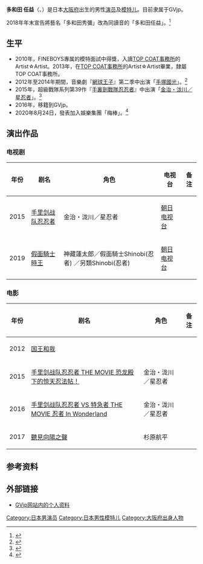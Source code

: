{{expand|time=2015-07-16T06:01:34+00:00}}
{{refimprove|time=2015-07-16T06:01:34+00:00}}
{{Infobox person
| name = 多和田 任益
| image = Hideya_Tawada_20180719.jpg
| caption = 
| native_name = 多和田 秀弥
| native_name_lang = ja
| birth_name = 
| birth_date = {{Birth date and age|1993|11|5}}
| birth_place = {{JPN}}[[大阪府|大阪府]]
| death_date = 
| occupation = 演员、模特儿
| death_place = 
| spouse = 
| height = {{height|m=1.85}}
| alias = 
| website = 
}}
'''多和田 任益'''（{{lang-ja|たわだ ひでや}}、{{bd|1993年|11月5日|catIdx=Tawada Hideya}}）是日本[[大阪府|大阪府]]出生的男性[[演员|演员]]及[[模特儿|模特儿]]。目前隶属于GVjp。

2018年年末宣告將藝名「多和田秀彌」改為同讀音的「多和田任益」。<ref>{{Cite web |url=https://natalie.mu/eiga/news/302756 |title=存档副本 |access-date=2021-04-03 |archive-date=2019-04-16 |archive-url=https://web.archive.org/web/20190416030417/https://natalie.mu/eiga/news/302756 |dead-url=no }}</ref>

==生平==
* 2010年，FINEBOYS專属的模特面試中得獎，入讀[[TOP_COAT事務所|TOP COAT事務所]]的Artist☆Artist。2013年，在[[TOP_COAT事務所|TOP COAT事務所]]的Artist☆Artist畢業，隸屬TOP COAT事務所。
* 2012年至2014年期間，音樂劇『[[網球王子|網球王子]]』第二季中出演「[[手塚國光|手塚國光]]」。<ref>{{Cite web |url=https://www.tennimu.com/cast_3rd/se02tezuka.html |title=存档副本 |access-date=2021-04-03 |archive-date=2021-04-17 |archive-url=https://web.archive.org/web/20210417181544/https://www.tennimu.com/cast_3rd/se02tezuka.html |dead-url=no }}</ref>
* 2015年，超級戰隊系列第39作『[[手裏劍戰隊忍忍者|手裏劍戰隊忍忍者]]』中出演「[[手里剑战队忍忍者#.E6.89.8B.E8.A3.8F.E5.8A.8D.E6.88.B0.E9.9A.8A.E5.BF.8D.E5.BF.8D.E8.80.85|金治・泷川／星忍者]]」。<ref>{{Cite web |url=https://www.sanspo.com/geino/news/20150330/geo15033005030008-n1.html |title=存档副本 |access-date=2021-04-03 |archive-date=2018-12-23 |archive-url=https://web.archive.org/web/20181223121430/https://www.sanspo.com/geino/news/20150330/geo15033005030008-n1.html |dead-url=no }}</ref>
* 2016年，移籍到GVjp。
* 2020年8月24日，發表加入娛樂集團「梅棒」。<ref>{{Cite web |url=https://tokyo.whatsin.jp/606750 |title=存档副本 |access-date=2021-04-03 |archive-date=2021-03-31 |archive-url=https://web.archive.org/web/20210331145135/https://tokyo.whatsin.jp/606750 |dead-url=no }}</ref>

==演出作品==
===电视剧===
{| class="wikitable"
|-
! 年份
! 剧名
! 角色
! 电视台
! 备注
|-
| 2015 || [[手里剑战队忍忍者|手里剑战队忍忍者]] || 金治・泷川／星忍者 || [[朝日电视台|朝日电视台]] ||
|-
| 2019 || [[假面騎士ZI-O|假面騎士時王]] || 神藏蓮太郎／假面騎士Shinobi(忍者) ／另類Shinobi(忍者)|| [[朝日电视台|朝日电视台]] ||
|}

===电影===
{| class="wikitable"
|-
! 年份
! 剧名
! 角色
! 备注
|-
| 2012 || [[国王和我|国王和我]] || ||
|-
| 2015 || [[手里剑战队忍忍者_THE_MOVIE_恐龙殿下的惊天忍法帖！|手里剑战队忍忍者 THE MOVIE 恐龙殿下的惊天忍法帖！]] || 金治・泷川／星忍者 ||
|-
| 2016 || [[手里剑战队忍忍者_VS_特急者_THE_MOVIE_忍者_In_Wonderland|手里剑战队忍忍者 VS 特急者 THE MOVIE 忍者 In Wonderland]] || 金治・泷川／星忍者 ||
|-
| 2017 || [[聽見向陽之聲|聽見向陽之聲]]|| 杉原航平 ||
|}

==参考资料==
{{reflist}}

==外部链接==
* [https://web.archive.org/web/20161201083919/http://g--v.jp/profile_tawadahideya.html GVjp网站内的个人资料] {{ja icon}}
{{start box}}
{{succession box|[[丸山敦史|丸山敦史]]<br />（[[獸電戰隊強龍者|獸電戰隊強龍者]]）|[[小野友樹|小野友樹]]<br />（[[宇宙戰隊九連者|宇宙戰隊九連者]]）|日本[[超級戰隊系列|超級戰隊系列]]金色戰士演員<br />[[手裏劍戰隊忍忍者|手裏劍戰隊忍忍者]]|2015年2月22日－2016年2月7日}}
{{end box}}

{{DEFAULTSORT:Tawada, Hideya}}
[[Category:日本男演员|Category:日本男演员]]
[[Category:日本男性模特儿|Category:日本男性模特儿]]
[[Category:大阪府出身人物|Category:大阪府出身人物]]